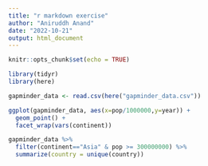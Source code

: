 ```yaml
---
title: "r markdown exercise"
author: "Aniruddh Anand"
date: "2022-10-21"
output: html_document
---
```


```r
knitr::opts_chunk$set(echo = TRUE)
```

```r
library(tidyr)
library(here)
```


```r
gapminder_data <- read.csv(here("gapminder_data.csv"))
```

```r
ggplot(gapminder_data, aes(x=pop/1000000,y=year)) +
  geom_point() +
  facet_wrap(vars(continent))
```

```r
gapminder_data %>%
  filter(continent=="Asia" & pop >= 300000000) %>%
  summarize(country = unique(country))
```




